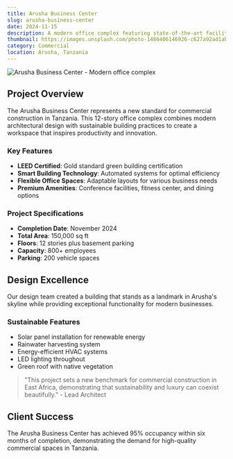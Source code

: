 ```yaml
---
title: Arusha Business Center
slug: arusha-business-center
date: 2024-11-15
description: A modern office complex featuring state-of-the-art facilities and sustainable design in the heart of Arusha.
thumbnail: https://images.unsplash.com/photo-1486406146926-c627a92ad1ab?w=800&auto=format&fit=crop&q=60
category: Commercial
location: Arusha, Tanzania
---
```


<div className="w-full">
  <img 
    src="https://images.unsplash.com/photo-1486406146926-c627a92ad1ab?w=1200&auto=format&fit=crop&q=60" 
    alt="Arusha Business Center - Modern office complex" 
    className="rounded-xl shadow-lg mb-8 w-full h-64 object-cover" 
  />
</div>

## Project Overview

The Arusha Business Center represents a new standard for commercial construction in Tanzania. This 12-story office complex combines modern architectural design with sustainable building practices to create a workspace that inspires productivity and innovation.

### Key Features

- **LEED Certified**: Gold standard green building certification
- **Smart Building Technology**: Automated systems for optimal efficiency
- **Flexible Office Spaces**: Adaptable layouts for various business needs
- **Premium Amenities**: Conference facilities, fitness center, and dining options

### Project Specifications

- **Completion Date**: November 2024
- **Total Area**: 150,000 sq ft
- **Floors**: 12 stories plus basement parking
- **Capacity**: 800+ employees
- **Parking**: 200 vehicle spaces

## Design Excellence

Our design team created a building that stands as a landmark in Arusha's skyline while providing exceptional functionality for modern businesses.

### Sustainable Features

- Solar panel installation for renewable energy
- Rainwater harvesting system
- Energy-efficient HVAC systems
- LED lighting throughout
- Green roof with native vegetation

> "This project sets a new benchmark for commercial construction in East Africa, demonstrating that sustainability and luxury can coexist beautifully." - Lead Architect

## Client Success

The Arusha Business Center has achieved 95% occupancy within six months of completion, demonstrating the demand for high-quality commercial spaces in Tanzania.